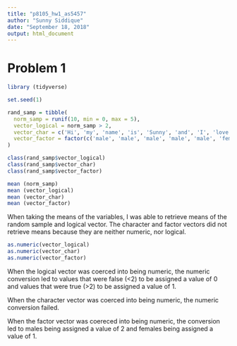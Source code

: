 ```yaml
---
title: "p8105_hw1_as5457"
author: "Sunny Siddique"
date: "September 18, 2018"
output: html_document
---
```


# Problem 1


```r
library (tidyverse)

set.seed(1)

rand_samp = tibble(
  norm_samp = runif(10, min = 0, max = 5),
  vector_logical = norm_samp > 2,
  vector_char = c('Hi', 'my', 'name', 'is', 'Sunny', 'and', 'I', 'love', 'chicken', 'wings'),
  vector_factor = factor(c('male', 'male', 'male', 'male', 'male', 'female', 'female', 'female', 'female', 'female'))
)


```
```r
class(rand_samp$vector_logical)
class(rand_samp$vector_char)
class(rand_samp$vector_factor)
```
```r
mean (norm_samp)
mean (vector_logical)
mean (vector_char)
mean (vector_factor)
```

When taking the means of the variables, I was able to retrieve means of the random sample and logical vector. The character and factor vectors did not retrieve means because they are neither numeric, nor logical.

```r
as.numeric(vector_logical)
as.numeric(vector_char)
as.numeric(vector_factor)
```
When the logical vector was coerced into being numeric, the numeric conversion led to values that were false (<2) to be assigned a value of 0 and values that were true (>2) to be assigned a value of 1. 

When the character vector was coerced into being numeric, the numeric conversion failed.

When the factor vector was coereced into being numeric, the conversion led to males being assigned a value of 2 and females being assigned a value of 1. 




